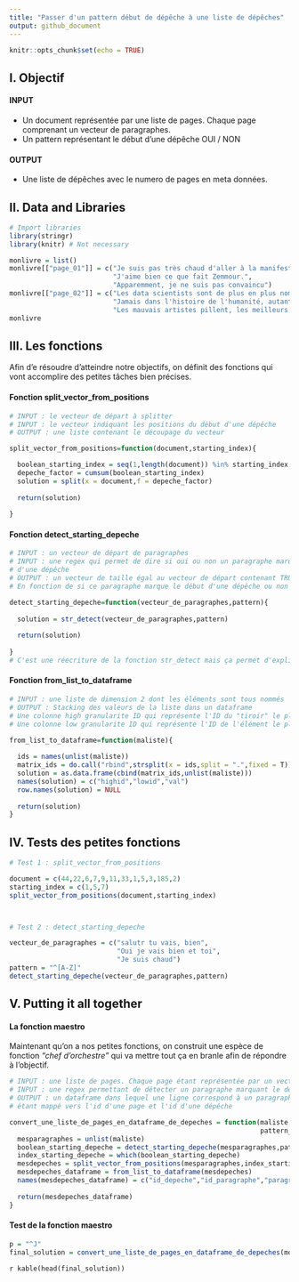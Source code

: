 ```yaml
---
title: "Passer d'un pattern début de dépêche à une liste de dépêches"
output: github_document
---
```


```r
knitr::opts_chunk$set(echo = TRUE)
```

## I. Objectif

#### INPUT
* Un document représentée par une liste de pages. Chaque page comprenant un vecteur de paragraphes.
* Un pattern représentant le début d'une dépêche OUI / NON

#### OUTPUT
* Une liste de dépêches avec le numero de pages en meta données.


## II. Data and Libraries

```r
# Import libraries
library(stringr)
library(knitr) # Not necessary

monlivre = list()
monlivre[["page_01"]] = c("Je suis pas très chaud d'aller à la manifestation.",
                          "J'aime bien ce que fait Zemmour.",
                          "Apparemment, je ne suis pas convaincu")
monlivre[["page_02"]] = c("Les data scientists sont de plus en plus nombreux.",
                          "Jamais dans l'histoire de l'humanité, autant de documents n'ont été produits sans être lus.",
                          "Les mauvais artistes pillent, les meilleurs copient")
monlivre
```

## III. Les fonctions

Afin d'e résoudre d'atteindre notre objectifs, on définit des fonctions qui vont accomplire des petites tâches bien précises.

#### Fonction split_vector_from_positions

```r
# INPUT : le vecteur de départ à splitter
# INPUT : le vecteur indiquant les positions du début d'une dépêche
# OUTPUT : une liste contenant le découpage du vecteur

split_vector_from_positions=function(document,starting_index){

  boolean_starting_index = seq(1,length(document)) %in% starting_index
  depeche_factor = cumsum(boolean_starting_index)
  solution = split(x = document,f = depeche_factor)
  
  return(solution)
  
}
```

#### Fonction detect_starting_depeche
```r
# INPUT : un vecteur de départ de paragraphes
# INPUT : une regex qui permet de dire si oui ou non un paragraphe marque le début
# d'une dépêche
# OUTPUT : un vecteur de taille égal au vecteur de départ contenant TRUE ou FALSE
# En fonction de si ce paragraphe marque le début d'une dépêche ou non

detect_starting_depeche=function(vecteur_de_paragraphes,pattern){
  
  solution = str_detect(vecteur_de_paragraphes,pattern)
  
  return(solution)
  
}
# C'est une réecriture de la fonction str_detect mais ça permet d'expliquer la démarche générale.
```

#### Fonction from_list_to_dataframe
```r
# INPUT : une liste de dimension 2 dont les éléments sont tous nommés
# OUTPUT : Stacking des valeurs de la liste dans un dataframe
# Une colonne high granularite ID qui représente l'ID du "tiroir" le plus haut dans la hierarchie
# Une colonne low granularite ID qui représente l'ID de l'élément le plus bas dans la hiérarchie 

from_list_to_dataframe=function(maliste){
  
  ids = names(unlist(maliste))
  matrix_ids = do.call("rbind",strsplit(x = ids,split = ".",fixed = T))
  solution = as.data.frame(cbind(matrix_ids,unlist(maliste)))
  names(solution) = c("highid","lowid","val")
  row.names(solution) = NULL
  
  return(solution)
}
```



## IV. Tests des petites fonctions
```r
# Test 1 : split_vector_from_positions

document = c(44,22,6,7,9,11,33,1,5,3,185,2)
starting_index = c(1,5,7)
split_vector_from_positions(document,starting_index)



# Test 2 : detect_starting_depeche

vecteur_de_paragraphes = c("salutr tu vais, bien",
                           "Oui je vais bien et toi",
                           "Je suis chaud")
pattern = "^[A-Z]"
detect_starting_depeche(vecteur_de_paragraphes,pattern)
```

## V. Putting it all together

#### La fonction maestro
Maintenant qu'on a nos petites fonctions, on construit une espèce de fonction _"chef d'orchestre"_ qui va mettre tout ça en branle afin de répondre à l'objectif.

```r
# INPUT : une liste de pages. Chaque page étant représentée par un vecteur de paragraphe
# INPUT : une regex permettant de détecter un paragraphe marquant le début d'une dépêche
# OUTPUT : un dataframe dans lequel une ligne correspond à un paragraphe. Chaque paragraphe
# étant mappé vers l'id d'une page et l'id d'une dépêche

convert_une_liste_de_pages_en_dataframe_de_depeches = function(maliste,
                                                               pattern_to_detect_starting_depeche){
  mesparagraphes = unlist(maliste)
  boolean_starting_depeche = detect_starting_depeche(mesparagraphes,pattern_to_detect_starting_depeche)
  index_starting_depeche = which(boolean_starting_depeche)
  mesdepeches = split_vector_from_positions(mesparagraphes,index_starting_depeche)
  mesdepeches_dataframe = from_list_to_dataframe(mesdepeches)
  names(mesdepeches_dataframe) = c("id_depeche","id_paragraphe","paragraphe")
  
  return(mesdepeches_dataframe)
}
```



#### Test de la fonction maestro
```r
p = "^J"
final_solution = convert_une_liste_de_pages_en_dataframe_de_depeches(monlivre,p)
```

`r kable(head(final_solution))`  

